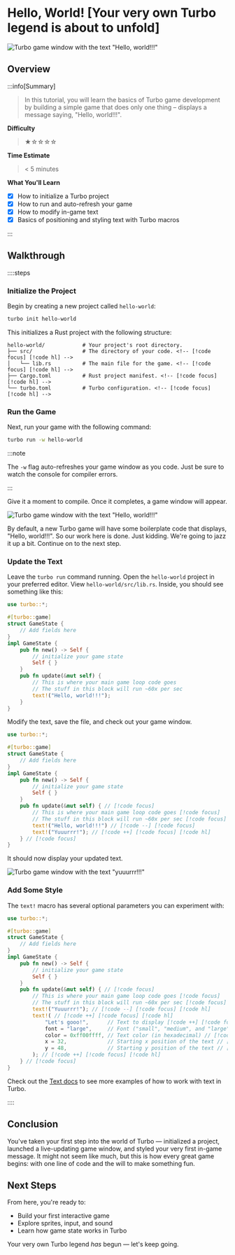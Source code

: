 # Hello, World! [Your very own Turbo legend is about to unfold]

![Turbo game window with the text "Hello, world!!!"](/hello-world.png)

## Overview

:::info[Summary]

> In this tutorial, you will learn the basics of Turbo game development by building a simple game that does only one thing – displays a message saying, "Hello, world!!!".

**Difficulty**

> ★☆☆☆☆

**Time Estimate**

> < 5 minutes

**What You'll Learn**

- [x] How to initialize a Turbo project
- [x] How to run and auto-refresh your game
- [x] How to modify in-game text
- [x] Basics of positioning and styling text with Turbo macros

:::

## Walkthrough

::::steps

### Initialize the Project

Begin by creating a new project called `hello-world`:

```bash [Terminal]
turbo init hello-world
```

This initializes a Rust project with the following structure:

```
hello-world/            # Your project's root directory.
├── src/                # The directory of your code. <!-- [!code focus] [!code hl] -->
│   └── lib.rs          # The main file for the game. <!-- [!code focus] [!code hl] -->
├── Cargo.toml          # Rust project manifest. <!-- [!code focus] [!code hl] -->
└── turbo.toml          # Turbo configuration. <!-- [!code focus] [!code hl] -->
```

### Run the Game

Next, run your game with the following command:

```bash [Terminal]
turbo run -w hello-world
```

:::note

The `-w` flag auto-refreshes your game window as you code. Just be sure to watch the console for compiler errors.

:::

Give it a moment to compile. Once it completes, a game window will appear.

![Turbo game window with the text "Hello, world!!!"](/hello-world.png)

By default, a new Turbo game will have some boilerplate code that displays, "Hello, world!!!". So our work here is done. Just kidding. We're going to jazz it up a bit. Continue on to the next step.

### Update the Text

Leave the `turbo run` command running. Open the `hello-world` project in your preferred editor. View `hello-world/src/lib.rs`. Inside, you should see something like this:

```rust title="hello-world/src/lib.rs" showLineNumbers
use turbo::*;

#[turbo::game]
struct GameState {
    // Add fields here
}
impl GameState {
    pub fn new() -> Self {
        // initialize your game state
        Self { }
    }
    pub fn update(&mut self) {
        // This is where your main game loop code goes
        // The stuff in this block will run ~60x per sec
        text!("Hello, world!!!");
    }
}
```

Modify the text, save the file, and check out your game window.

```rust title="hello-world/src/lib.rs" showLineNumbers
use turbo::*;

#[turbo::game]
struct GameState {
    // Add fields here
}
impl GameState {
    pub fn new() -> Self {
        // initialize your game state
        Self { }
    }
    pub fn update(&mut self) { // [!code focus] 
        // This is where your main game loop code goes [!code focus] 
        // The stuff in this block will run ~60x per sec [!code focus] 
        text!("Hello, world!!!") // [!code --] [!code focus] 
        text!("Yuuurrr!"); // [!code ++] [!code focus] [!code hl]
    } // [!code focus] 
}
```

It should now display your updated text.

![Turbo game window with the text "yuuurrr!!!"](/yuuurrr.png)

### Add Some Style

The `text!` macro has several optional parameters you can experiment with:

```rust title="hello-world/src/lib.rs" showLineNumbers
use turbo::*;

#[turbo::game]
struct GameState {
    // Add fields here
}
impl GameState {
    pub fn new() -> Self {
        // initialize your game state
        Self { }
    }
    pub fn update(&mut self) { // [!code focus] 
        // This is where your main game loop code goes [!code focus] 
        // The stuff in this block will run ~60x per sec [!code focus] 
        text!("Yuuurrr!"); // [!code --] [!code focus] [!code hl]
        text!( // [!code ++] [!code focus] [!code hl]
            "Let's gooo!",      // Text to display [!code ++] [!code focus] [!code hl]
            font = "large",     // Font ("small", "medium", and "large" are available by default) [!code ++] [!code focus] [!code hl]
            color = 0xff00ffff, // Text color (in hexadecimal) // [!code ++] [!code focus] [!code hl]
            x = 32,             // Starting x position of the text // [!code ++] [!code focus] [!code hl]
            y = 48,             // Starting y position of the text // [!code ++] [!code focus] [!code hl]
        ); // [!code ++] [!code focus] [!code hl]
    } // [!code focus] 
}
```

Check out the [Text docs](learn/api/text) to see more examples of how to work with text in Turbo.

::::

## Conclusion

You've taken your first step into the world of Turbo — initialized a project, launched a live-updating game window, and styled your very first in-game message. It might not seem like much, but this is how every great game begins: with one line of code and the will to make something fun.

## Next Steps

From here, you're ready to:

- Build your first interactive game
- Explore sprites, input, and sound
- Learn how game state works in Turbo

Your very own Turbo legend *has* begun — let's keep going.
